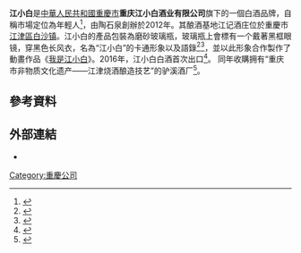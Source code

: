 '''江小白'''是[[中華人民共和國|中華人民共和國]][[重慶市|重慶市]]'''重庆江小白酒业有限公司'''旗下的一個白酒品牌，自稱市場定位為年輕人<ref>{{cite news |title=“江小白”商标无效？回应：没那么严重，不影响卖酒 |url=http://www.xinhuanet.com/fortune/2019-04/01/c_1124308496.htm |publisher=北京青年报 |accessdate=2021-01-01 |archive-date=2020-08-06 |archive-url=https://web.archive.org/web/20200806145411/http://www.xinhuanet.com/fortune/2019-04/01/c_1124308496.htm |dead-url=no }}</ref>，由陶石泉創辦於2012年。其酿酒基地江记酒庄位於重慶市[[江津區|江津區]][[白沙镇_(江津区)|白沙镇]]。江小白的產品包裝為磨砂玻璃瓶，玻璃瓶上會標有一个戴著黑框眼镜，穿黑色长风衣，名為“江小白”的卡通形象以及語錄<ref>{{cite news |title=江小白这类青春小酒 “走心”的噱头能走多久？ |url=https://gd.ifeng.com/a/20171218/6235966_0.shtml |publisher=北京日报 |accessdate=2021-01-01 |archive-date=2019-04-19 |archive-url=https://web.archive.org/web/20190419044634/http://gd.ifeng.com/a/20171218/6235966_0.shtml |dead-url=no }}</ref><ref>{{cite news |title=都说年轻人不爱喝白酒了，为什么江小白会成为例外？ |url=https://www.yicai.com/news/100106083.html |publisher=第一財經 |accessdate=2021-01-01 |archive-date=2019-01-25 |archive-url=https://web.archive.org/web/20190125084405/https://www.yicai.com/news/100106083.html |dead-url=no }}</ref>，並以此形象合作製作了動畫作品《[[我是江小白|我是江小白]]》。2016年，江小白白酒首次出口<ref>{{cite news |title=江小白：走全产业链发展之路 |url=http://finance.eastmoney.com/a/202001131354686167.html |publisher=重庆日报}}</ref>。
同年收購拥有“重庆市非物质文化遗产——江津烧酒酿造技艺”的驴溪酒厂<ref>{{cite news |title=抓特色、全链条 打造传统产业升级样本 看“江小白”如何走高质量发展之路 |url=https://www.cqcb.com/hot/2019-02-01/1419802.html |accessdate=2021-06-12 |archive-date=2021-06-12 |archive-url=https://web.archive.org/web/20210612220839/https://www.cqcb.com/hot/2019-02-01/1419802.html |dead-url=no }}</ref>。

== 參考資料 ==
{{Reflist|2}}

== 外部連結 ==
*{{official|https://www.ijovo.com/}}

[[Category:重慶公司|Category:重慶公司]]